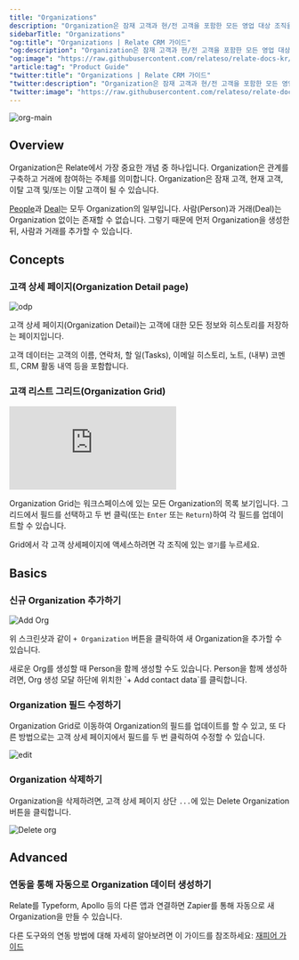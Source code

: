 ```yaml
---
title: "Organizations"
description: "Organization은 잠재 고객과 현/전 고객을 포함한 모든 영업 대상 조직을 관리하는 기능입니다."
sidebarTitle: "Organizations"
"og:title": "Organizations | Relate CRM 가이드"
"og:description": "Organization은 잠재 고객과 현/전 고객을 포함한 모든 영업 대상 조직을 관리하는 기능입니다."
"og:image": "https://raw.githubusercontent.com/relateso/relate-docs-kr/main/docs/images/features/orgs-main.png"
"article:tag": "Product Guide"
"twitter:title": "Organizations | Relate CRM 가이드"
"twitter:description": "Organization은 잠재 고객과 현/전 고객을 포함한 모든 영업 대상 조직을 관리하는 기능입니다."
"twitter:image": "https://raw.githubusercontent.com/relateso/relate-docs-kr/main/docs/images/features/orgs-main.png"
---
```


![org-main](/images/features/orgs-main.png)

## Overview
Organization은 Relate에서 가장 중요한 개념 중 하나입니다. Organization은 관계를 구축하고 거래에 참여하는 주체를 의미합니다. Organization은 잠재 고객, 현재 고객, 이탈 고객 및/또는 이탈 고객이 될 수 있습니다.

[People](/features/people/)과 [Deal](/features/deals/)는 모두 Organization의 일부입니다. 사람(Person)과 거래(Deal)는 Organization 없이는 존재할 수 없습니다. 그렇기 때문에 먼저 Organization을 생성한 뒤, 사람과 거래를 추가할 수 있습니다. 

## Concepts

### 고객 상세 페이지(Organization Detail page)

![odp](/images/features/org-detail-page.png)

고객 상세 페이지(Organization Detail)는 고객에 대한 모든 정보와 히스토리를 저장하는 페이지입니다.

고객 데이터는 고객의 이름, 연락처, 할 일(Tasks), 이메일 히스토리, 노트, (내부) 코멘트, CRM 활동 내역 등을 포함합니다.

### 고객 리스트 그리드(Organization Grid)

<div
  style={{
    position: "relative",
    paddingBottom: "69.74664679582713%",
    height: 0,
  }}
>
  <iframe
    video autoplay
    src="https://player.vimeo.com/video/859554941?h=f285908e2d&amp;badge=0&amp;autoplay=1;player_id=0&amp;app_id=58479"
    frameborder="0"
    allow="autoplay; fullscreen; picture-in-picture"
    title="Relate Reporting"
    webkitAllowFullScreen
    mozallowFullScreen
    allowFullScreen
    style={{
      position: "absolute",
      top: 0,
      left: 0,
      width: "100%",
      height: "100%",
    }}
  ></iframe>
</div>

Organization Grid는 워크스페이스에 있는 모든 Organization의 목록 보기입니다. 그리드에서 필드를 선택하고 두 번 클릭(또는 `Enter` 또는 `Return`)하여 각 필드를 업데이트할 수 있습니다.

Grid에서 각 고객 상세페이지에 액세스하려면 각 조직에 있는 `열기`를 누르세요.

## Basics

### 신규 Organization 추가하기
![Add Org](/images/features/add-new-org.png)

위 스크린샷과 같이 `+ Organization` 버튼을 클릭하여 새 Organization을 추가할 수 있습니다.

<Tip>
  새로운 Org를 생성할 때 Person을 함께 생성할 수도 있습니다. Person을 함께 생성하려면, Org 생성 모달 하단에 위치한 `+ Add contact data`를 클릭합니다.
</Tip>

### Organization 필드 수정하기
Organization Grid로 이동하여 Organization의 필드를 업데이트를 할 수 있고, 또 다른 방법으로는 고객 상세 페이지에서 필드를 두 번 클릭하여 수정할 수 있습니다.

![edit](/images/features/grid-edit.png)

### Organization 삭제하기
Organization을 삭제하려면, 고객 상세 페이지 상단 `...`에 있는 Delete Organization 버튼을 클릭합니다.

![Delete org](/images/features/delete-organization.png)

## Advanced

### 연동을 통해 자동으로 Organization 데이터 생성하기

Relate를 Typeform, Apollo 등의 다른 앱과 연결하면 Zapier를 통해 자동으로 새 Organization을 만들 수 있습니다.

다른 도구와의 연동 방법에 대해 자세히 알아보려면 이 가이드를 참조하세요: [재피어 가이드](/setup/zapier-integration/how-to-integrate-with-zapier)
